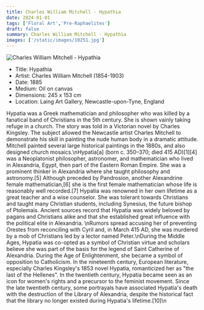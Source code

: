 ```yaml
---
title: Charles William Mitchell - Hypathia
date: 2024-01-01
tags: ['Floral Art','Pre-Raphaelites']
draft: false
summary: Charles William Mitchell - Hypathia
images: ['/static/images/10251.jpg']
---
```


![Charles William Mitchell - Hypathia](/static/images/10251.jpg)

* Title: Hypathia
* Artist: Charles William Mitchell (1854-1903)
* Date: 1885
* Medium: Oil on canvas
* Dimensions: 245 x 153 cm
* Location: Laing Art Gallery, Newcastle-upon-Tyne, England

Hypatia was a Greek mathematician and philosopher who was killed by a fanatical band of Christians in the 5th century. She is shown vainly taking refuge in a church. The story was told in a Victorian novel by Charles Kingsley. The subject allowed the Newcastle artist Charles Mitchell to demonstrate his skill in painting the nude human body in a dramatic attitude. Mitchell painted several large historical paintings in the 1880s, and also designed church mosaics.\nHypatia[a] (born c. 350–370; died 415 AD)[1][4] was a Neoplatonist philosopher, astronomer, and mathematician who lived in Alexandria, Egypt, then part of the Eastern Roman Empire. She was a prominent thinker in Alexandria where she taught philosophy and astronomy.[5] Although preceded by Pandrosion, another Alexandrine female mathematician,[6] she is the first female mathematician whose life is reasonably well recorded.[7] Hypatia was renowned in her own lifetime as a great teacher and a wise counselor. She was tolerant towards Christians and taught many Christian students, including Synesius, the future bishop of Ptolemais. Ancient sources record that Hypatia was widely beloved by pagans and Christians alike and that she established great influence with the political elite in Alexandria. \nRumors spread accusing her of preventing Orestes from reconciling with Cyril and, in March 415 AD, she was murdered by a mob of Christians led by a lector named Peter.\nDuring the Middle Ages, Hypatia was co-opted as a symbol of Christian virtue and scholars believe she was part of the basis for the legend of Saint Catherine of Alexandria. During the Age of Enlightenment, she became a symbol of opposition to Catholicism. In the nineteenth century, European literature, especially Charles Kingsley's 1853 novel Hypatia, romanticized her as \"the last of the Hellenes\". In the twentieth century, Hypatia became seen as an icon for women's rights and a precursor to the feminist movement. Since the late twentieth century, some portrayals have associated Hypatia's death with the destruction of the Library of Alexandria, despite the historical fact that the library no longer existed during Hypatia's lifetime.[10]\n
